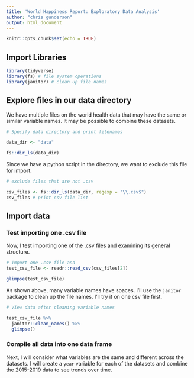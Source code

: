 ```yaml
---
title: 'World Happiness Report: Exploratory Data Analysis'
author: "chris gunderson"
output: html_document
---
```


```r
knitr::opts_chunk$set(echo = TRUE)
```


## Import Libraries

```r
library(tidyverse)
library(fs) # file system operations
library(janitor) # clean up file names
```

## Explore files in our data directory

We have multiple files on the world health data that may have the same or similar variable names. It may be possible to combine these datasets.

```r
# Specify data directory and print filenames

data_dir <- "data"

fs::dir_ls(data_dir)
```

Since we have a python script in the directory, we want to exclude this file for import.

```r
# exclude files that are not .csv

csv_files <- fs::dir_ls(data_dir, regexp = "\\.csv$")
csv_files # print csv file list
```

## Import data

### Test importing one .csv file

Now, I test importing one of the .csv files and examining its general structure. 
```r

# Import one .csv file and
test_csv_file <- readr::read_csv(csv_files[2])

glimpse(test_csv_file)
```

As shown above, many variable names have spaces. I'll use the `janitor` package to clean up the file names. I'll try it on one csv file first.

```r

# View data after cleaning variable names

test_csv_file %>% 
  janitor::clean_names() %>% 
  glimpse()
```

### Compile all data into one data frame

Next, I will consider what variables are the same and different across the datasets. I will create a `year` variable for each of the datasets and combine the 2015-2019 data to see trends over time.
